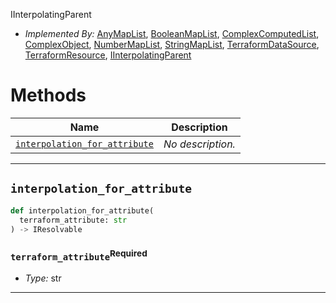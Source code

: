  IInterpolatingParent <a name="IInterpolatingParent" id="cdktf.IInterpolatingParent"></a>

- *Implemented By:* <a href="#cdktf.AnyMapList">AnyMapList</a>, <a href="#cdktf.BooleanMapList">BooleanMapList</a>, <a href="#cdktf.ComplexComputedList">ComplexComputedList</a>, <a href="#cdktf.ComplexObject">ComplexObject</a>, <a href="#cdktf.NumberMapList">NumberMapList</a>, <a href="#cdktf.StringMapList">StringMapList</a>, <a href="#cdktf.TerraformDataSource">TerraformDataSource</a>, <a href="#cdktf.TerraformResource">TerraformResource</a>, <a href="#cdktf.IInterpolatingParent">IInterpolatingParent</a>

# Methods <a name="Methods" id="Methods"></a>

| **Name** | **Description** |
| --- | --- |
| <code><a href="#cdktf.IInterpolatingParent.interpolationForAttribute">interpolation_for_attribute</a></code> | *No description.* |

---

## `interpolation_for_attribute` <a name="interpolation_for_attribute" id="cdktf.IInterpolatingParent.interpolationForAttribute"></a>

```python
def interpolation_for_attribute(
  terraform_attribute: str
) -> IResolvable
```

### `terraform_attribute`<sup>Required</sup> <a name="terraform_attribute" id="cdktf.IInterpolatingParent.interpolationForAttribute.parameter.terraformAttribute"></a>

- *Type:* str

---

